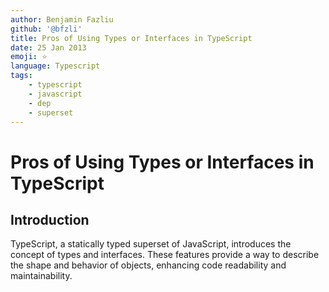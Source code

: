 ```yaml
---
author: Benjamin Fazliu
github: '@bfzli'
title: Pros of Using Types or Interfaces in TypeScript
date: 25 Jan 2013
emoji: ⭐️
language: Typescript
tags:
    - typescript
    - javascript
    - dep
    - superset
---
```


# Pros of Using Types or Interfaces in TypeScript

## Introduction

TypeScript, a statically typed superset of JavaScript, introduces the concept of types and interfaces. These features provide a way to describe the shape and behavior of objects, enhancing code readability and maintainability.
